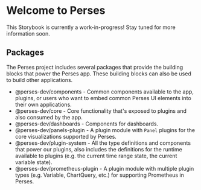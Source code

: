 
<Meta title="Introduction" />

# Welcome to Perses

This Storybook is currently a work-in-progress! Stay tuned for more information soon.

## Packages

The Perses project includes several packages that provide the building blocks that power the Perses app. These building
blocks can also be used to build other applications.

- <LinkTo kind="Components/About" story="docs">@perses-dev/components</LinkTo> - Common components available to the app, plugins, or users who want to embed common Perses UI elements into
  their own applications.
- <LinkTo kind="Core/About" story="docs">@perses-dev/core</LinkTo> - Core functionality that's exposed to plugins and also consumed by
  the app.
- <LinkTo kind="Dashboards/About" story="docs">@perses-dev/dashboards</LinkTo> - Components for dashboards.
- <LinkTo kind="Panels Plugin/About" story="docs">@perses-dev/panels-plugin</LinkTo> - A plugin module with `Panel` plugins for the core
  visualizations supported by Perses.
- <LinkTo kind="Plugin System/About" story="docs">@perses-dev/plugin-system</LinkTo> - All the type definitions and components that power
  our plugins, also includes the definitions for the runtime available to plugins (e.g. the current time range state, the
  current variable state).
- <LinkTo kind="Prometheus Plugin/About" story="docs">@perses-dev/prometheus-plugin</LinkTo> - A plugin module with multiple plugin types
  (e.g. Variable, ChartQuery, etc.) for supporting Prometheus in Perses.
